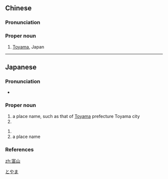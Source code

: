 ==Chinese==
{{zh-forms}}

===Pronunciation===
{{zh-pron
|m=Fùshān
|cat=pn
}}

===Proper noun===
{{zh-proper noun}}

# [[Toyama]], Japan

----

==Japanese==
{{wikipedia|lang=ja}}
{{ja-kanjitab|と|やま|yomi=kun}}

===Pronunciation===
* {{ja-pron|とやま|y=k|acc=1|acc_ref=NHK}}

===Proper noun===
{{ja-pos|とやま|proper}}

# a place name, such as that of [[Toyama]] prefecture Toyama city
# {{surname|lang=ja|sort=とやま}}

{{ja-kanjitab|とみ|やま|yomi=kun}}
{{ja-pos|とみやま|proper}}

# {{surname|lang=ja|sort=とみやま}}
# a place name

===References===
<references/>

[[Category:ja:Cities|とやま]]

[[zh:富山]]